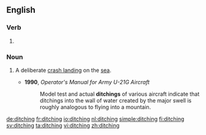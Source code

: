 ==English==

===Verb===
{{head|en}}

# {{present participle of|ditch|lang=en}}

===Noun===
{{en-noun}}

# {{context|aviation|lang=en}} A deliberate [[crash landing]] on the [[sea]].
#* '''1990''', ''Operator's Manual for Army U-21G Aircraft''
#*: Model test and actual '''ditchings''' of various aircraft indicate that ditchings into the wall of water created by the major swell is roughly analogous to flying into a mountain.

[[de:ditching]]
[[fr:ditching]]
[[io:ditching]]
[[nl:ditching]]
[[simple:ditching]]
[[fi:ditching]]
[[sv:ditching]]
[[ta:ditching]]
[[vi:ditching]]
[[zh:ditching]]